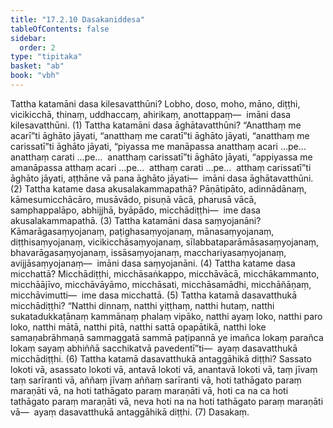 ```yaml
---
title: "17.2.10 Dasakaniddesa"
tableOfContents: false
sidebar:
  order: 2
type: "tipitaka"
basket: "ab"
book: "vbh"
---
```



<DynamicBreadcrumb />

<Division number="966" book="vbh" bookNo="30" page="405">

<Paragraph number="2922" book="vbh">
Tattha katamāni dasa kilesavatthūni? Lobho, doso, moho, māno, diṭṭhi, vicikicchā, thinaṃ, uddhaccaṃ, ahirikaṃ, anottappaṃ—  imāni dasa kilesavatthūni. (1)
</Paragraph>

</Division>
<Division number="967" book="vbh" bookNo="30" page="405">

<Paragraph number="2923" book="vbh">
Tattha katamāni dasa āghātavatthūni? “Anatthaṃ me acarī”ti āghāto jāyati, “anatthaṃ me caratī”ti āghāto jāyati, “anatthaṃ me carissatī”ti āghāto jāyati, “piyassa me manāpassa anatthaṃ acari …pe…  anatthaṃ carati …pe…  anatthaṃ carissatī”ti āghāto jāyati, “appiyassa me amanāpassa atthaṃ acari …pe…  atthaṃ carati …pe…  atthaṃ carissatī”ti āghāto jāyati, aṭṭhāne vā pana āghāto jāyati—  imāni dasa āghātavatthūni. (2)
</Paragraph>

</Division>
<Division number="968" book="vbh" bookNo="30" page="405">

<Paragraph number="2924" book="vbh">
Tattha katame dasa akusalakammapathā? Pāṇātipāto, adinnādānaṃ, kāmesumicchācāro, musāvādo, pisuṇā vācā, pharusā vācā, samphappalāpo, abhijjhā, byāpādo, micchādiṭṭhi—  ime dasa akusalakammapathā. (3)
</Paragraph>

</Division>
<Division number="969" book="vbh" bookNo="30" page="405">

<Paragraph number="2925" book="vbh">
Tattha katamāni dasa saṃyojanāni? Kāmarāgasaṃyojanaṃ, paṭighasaṃyojanaṃ, mānasaṃyojanaṃ, diṭṭhisaṃyojanaṃ, vicikicchāsaṃyojanaṃ, sīlabbataparāmāsasaṃyojanaṃ, bhavarāgasaṃyojanaṃ, issāsaṃyojanaṃ, macchariyasaṃyojanaṃ, avijjāsaṃyojanaṃ—  imāni dasa saṃyojanāni. (4)
</Paragraph>

</Division>
<Division number="970" book="vbh" bookNo="30" page="405">

<Paragraph number="2926" book="vbh">
Tattha katame dasa micchattā? Micchādiṭṭhi, micchāsaṅkappo, micchāvācā, micchākammanto, micchāājīvo, micchāvāyāmo, micchāsati, micchāsamādhi, micchāñāṇaṃ, micchāvimutti—  ime dasa micchattā. (5)
</Paragraph>

</Division>
<Division number="971" book="vbh" bookNo="30" page="405">

<Paragraph number="2927" book="vbh">
Tattha katamā dasavatthukā micchādiṭṭhi? “Natthi dinnaṃ, natthi yiṭṭhaṃ, natthi hutaṃ, natthi sukatadukkaṭānaṃ kammānaṃ phalaṃ vipāko, natthi ayaṃ loko, natthi paro loko, natthi mātā, natthi pitā, natthi sattā opapātikā, natthi loke samaṇabrāhmaṇā sammaggatā sammā paṭipannā ye imañca lokaṃ parañca lokaṃ sayaṃ abhiññā sacchikatvā pavedentī”ti—  ayaṃ dasavatthukā micchādiṭṭhi. (6)
</Paragraph>

</Division>
<Division number="972" book="vbh" bookNo="30" page="406">

<Paragraph number="2928" book="vbh">
Tattha katamā dasavatthukā antaggāhikā diṭṭhi? Sassato lokoti vā, asassato lokoti vā, antavā lokoti vā, anantavā lokoti vā, taṃ jīvaṃ taṃ sarīranti vā, aññaṃ jīvaṃ aññaṃ sarīranti vā, hoti tathāgato paraṃ maraṇāti vā, na hoti tathāgato paraṃ maraṇāti vā, hoti ca na ca hoti tathāgato paraṃ maraṇāti vā, neva hoti na na hoti tathāgato paraṃ maraṇāti vā—  ayaṃ dasavatthukā antaggāhikā diṭṭhi. (7)

</Paragraph>
</Division>

<Paragraph number="2929" type="center" book="vbh">
Dasakaṃ.
</Paragraph>